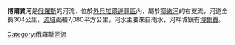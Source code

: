 '''博爾賈河'''是[[俄羅斯|俄羅斯]]的河流，位於[[外貝加爾邊疆區|外貝加爾邊疆區]]內，屬於[[鄂嫩河|鄂嫩河]]的右支流，河道全長304公里，[[流域|流域]]面積7,080平方公里，河水主要來自雨水，河畔城鎮有[[博爾賈|博爾賈]]。

{{Russia-geo-stub}}

[[Category:俄羅斯河流|Category:俄羅斯河流]]
